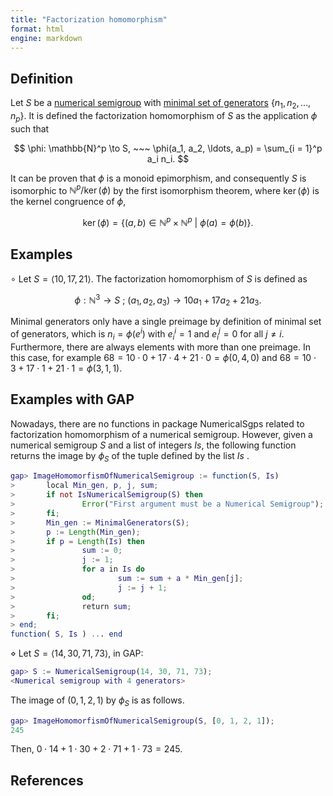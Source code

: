 ```yaml
---
title: "Factorization homomorphism"
format: html
engine: markdown
---
```


## Definition

Let $S$ be a [numerical semigroup](../Basic-concepts/Numerical-semigroup.qmd) with [minimal set of generators](../Basic-concepts/Minimal-set-of-generators.qmd) $\{n_1, n_2, \ldots, n_p\}$. It is defined the factorization homomorphism of $S$ as the application $\phi$ such that

$$
\phi: \mathbb{N}^p \to S, ~~~ \phi(a_1, a_2, \ldots, a_p) = \sum_{i = 1}^p a_i n_i.
$$

It can be proven that $\phi$ is a monoid epimorphism, and consequently $S$ is isomorphic to $\mathbb{N}^p / \ker(\phi)$ by the first isomorphism theorem, where $\ker(\phi)$ is the kernel congruence of $\phi$,

$$
\ker(\phi) = \{(a, b) \in \mathbb{N}^p \times \mathbb{N}^p ~ | ~ \phi(a) = \phi(b)\}.
$$

## Examples

$\circ$ Let $S = \langle 10, 17, 21 \rangle$. The factorization homomorphism of $S$ is defined as

$$
\phi: \mathbb{N}^3 \to S ~ ; ~ (a_1, a_2, a_3) \to 10a_1 + 17a_2 + 21a_3.
$$

Minimal generators only have a single preimage by definition of minimal set of generators, which is $n_i = \phi(e^i)$ with $e_i^i = 1$ and $e_i^j = 0$ for all $j \ne i$. Furthermore, there are always elements with more than one preimage. In this case, for example $68 = 10 \cdot 0 + 17 \cdot 4 + 21 \cdot 0 = \phi(0, 4, 0)$ and $68 = 10 \cdot 3 + 17 \cdot 1 + 21 \cdot 1 = \phi(3,1,1)$.

## Examples with GAP

Nowadays, there are no functions in package NumericalSgps related to factorization homomorphism of a numerical semigroup. However, given a numerical semigroup $S$ and a list of integers $Is$, the following function returns the image by $\phi_S$ of the tuple defined by the list $Is$ .

``` gap
gap> ImageHomomorfismOfNumericalSemigroup := function(S, Is)
>       local Min_gen, p, j, sum;
>       if not IsNumericalSemigroup(S) then
>               Error("First argument must be a Numerical Semigroup");
>       fi;
>       Min_gen := MinimalGenerators(S);
>       p := Length(Min_gen);
>       if p = Length(Is) then
>               sum := 0;
>               j := 1;
>               for a in Is do
>                       sum := sum + a * Min_gen[j];
>                       j := j + 1;
>               od;
>               return sum;
>       fi;
> end;
function( S, Is ) ... end
```

$\diamond$ Let $S = \langle 14, 30, 71, 73 \rangle$, in GAP:

``` gap
gap> S := NumericalSemigroup(14, 30, 71, 73);
<Numerical semigroup with 4 generators>
```

The image of $(0, 1, 2, 1)$ by $\phi_S$ is as follows.

``` gap
gap> ImageHomomorfismOfNumericalSemigroup(S, [0, 1, 2, 1]);
245
```

Then, $0 \cdot 14 + 1 \cdot 30 + 2 \cdot 71 + 1 \cdot 73 = 245$.

## References

<!-- https://docs.gap-system.org/doc/tut/chap0_mj.html#contents -->
